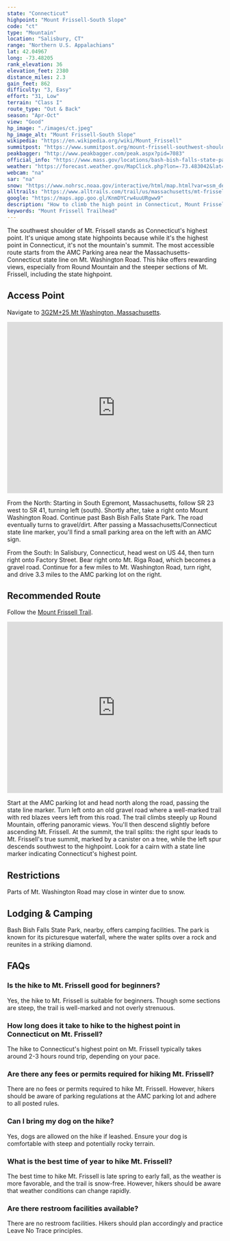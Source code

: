 ```yaml
---
state: "Connecticut"
highpoint: "Mount Frissell-South Slope"
code: "ct"
type: "Mountain"
location: "Salisbury, CT"
range: "Northern U.S. Appalachians"
lat: 42.04967
long: -73.48205
rank_elevation: 36
elevation_feet: 2380
distance_miles: 2.3
gain_feet: 862
difficulty: "3, Easy"
effort: "31, Low"
terrain: "Class I"
route_type: "Out & Back"
season: "Apr-Oct"
view: "Good"
hp_image: "./images/ct.jpeg"
hp_image_alt: "Mount Frissell-South Slope"
wikipedia: "https://en.wikipedia.org/wiki/Mount_Frissell"
summitpost: "https://www.summitpost.org/mount-frissell-southwest-shoulder/152455"
peakbagger: "http://www.peakbagger.com/peak.aspx?pid=7083"
official_info: "https://www.mass.gov/locations/bash-bish-falls-state-park"
weather: "https://forecast.weather.gov/MapClick.php?lon=-73.483042&lat=42.049633"
webcam: "na"
sar: "na"
snow: "https://www.nohrsc.noaa.gov/interactive/html/map.html?var=ssm_depth&min_x=-73.5570064250881&min_y=41.9496368408203&max_x=-73.4084934528416&max_y=42.1496368408203&bgvar=dem&shdvar=shading&title=0&width=800&height=450&font=0&lbl=m&palette=0&h_o=0&metric=0&lp=0&no_header=0&snap=1&o7=1&o9=1&o11=1&o13=1"
alltrails: "https://www.alltrails.com/trail/us/massachusetts/mt-frissel-ct-highpoint-short-trail"
google: "https://maps.app.goo.gl/KnmDYCrw4uuURgww9"
description: "How to climb the high point in Connecticut, Mount Frissell's South Slope."
keywords: "Mount Frissell Trailhead"
---
```


The southwest shoulder of Mt. Frissell stands as Connecticut's highest point. It's unique among state highpoints because while it's the highest point in Connecticut, it's not the mountain's summit. The most accessible route starts from the AMC Parking area near the Massachusetts-Connecticut state line on Mt. Washington Road. This hike offers rewarding views, especially from Round Mountain and the steeper sections of Mt. Frissell, including the state highpoint.

## Access Point
Navigate to <a target="_blank" href="https://maps.app.goo.gl/KnmDYCrw4uuURgww9">3G2M+25 Mt Washington, Massachusetts</a>.

<iframe src="https://www.google.com/maps/embed?pb=!1m18!1m12!1m3!1d4183.768429409528!2d-73.47394295163797!3d42.05077118441484!2m3!1f0!2f0!3f0!3m2!1i1024!2i768!4f13.1!3m3!1m2!1s0x89dd874ed381a11d%3A0xaf404c3e222bc9d2!2sMt%20Frissell%20Trailhead!5e0!3m2!1sen!2sus!4v1706342831950!5m2!1sen!2sus" width="100%" height="400" style="border:0;" allowfullscreen="" loading="lazy" referrerpolicy="no-referrer-when-downgrade"></iframe>

From the North: Starting in South Egremont, Massachusetts, follow SR 23 west to SR 41, turning left (south). Shortly after, take a right onto Mount Washington Road. Continue past Bash Bish Falls State Park. The road eventually turns to gravel/dirt. After passing a Massachusetts/Connecticut state line marker, you'll find a small parking area on the left with an AMC sign.

From the South: In Salisbury, Connecticut, head west on US 44, then turn right onto Factory Street. Bear right onto Mt. Riga Road, which becomes a gravel road. Continue for a few miles to Mt. Washington Road, turn right, and drive 3.3 miles to the AMC parking lot on the right.

## Recommended Route
Follow the <a target="_blank" href="https://www.alltrails.com/explore/trail/us/massachusetts/mt-frissel-ct-highpoint-short-trail">Mount Frissell Trail</a>.

<iframe class="alltrails" src="https://www.alltrails.com/widget/trail/us/massachusetts/mt-frissel-ct-highpoint-short-trail?scrollZoom=false&elevationDiagram=false&u=i&sh=cmpl5n" width="100%" height="400" frameborder="0" scrolling="no" marginheight="0" marginwidth="0" title="AllTrails: Trail Guides and Maps for Hiking, Camping, and Running"></iframe>

Start at the AMC parking lot and head north along the road, passing the state line marker. Turn left onto an old gravel road where a well-marked trail with red blazes veers left from this road. The trail climbs steeply up Round Mountain, offering panoramic views. You'll then descend slightly before ascending Mt. Frissell. At the summit, the trail splits: the right spur leads to Mt. Frissell's true summit, marked by a canister on a tree, while the left spur descends southwest to the highpoint. Look for a cairn with a state line marker indicating Connecticut's highest point.

## Restrictions
Parts of Mt. Washington Road may close in winter due to snow.

## Lodging & Camping
Bash Bish Falls State Park, nearby, offers camping facilities. The park is known for its picturesque waterfall, where the water splits over a rock and reunites in a striking diamond.

## FAQs

### Is the hike to Mt. Frissell good for beginners?
Yes, the hike to Mt. Frissell is suitable for beginners. Though some sections are steep, the trail is well-marked and not overly strenuous.

### How long does it take to hike to the highest point in Connecticut on Mt. Frissell?
The hike to Connecticut's highest point on Mt. Frissell typically takes around 2-3 hours round trip, depending on your pace.

### Are there any fees or permits required for hiking Mt. Frissell?
There are no fees or permits required to hike Mt. Frissell. However, hikers should be aware of parking regulations at the AMC parking lot and adhere to all posted rules.

### Can I bring my dog on the hike?
Yes, dogs are allowed on the hike if leashed. Ensure your dog is comfortable with steep and potentially rocky terrain.

### What is the best time of year to hike Mt. Frissell?
The best time to hike Mt. Frissell is late spring to early fall, as the weather is more favorable, and the trail is snow-free. However, hikers should be aware that weather conditions can change rapidly.

### Are there restroom facilities available?
There are no restroom facilities. Hikers should plan accordingly and practice Leave No Trace principles.